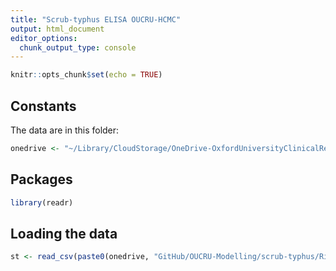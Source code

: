 ```yaml
---
title: "Scrub-typhus ELISA OUCRU-HCMC"
output: html_document
editor_options: 
  chunk_output_type: console
---
```


```r
knitr::opts_chunk$set(echo = TRUE)
```

## Constants

The data are in this folder:

```r
onedrive <- "~/Library/CloudStorage/OneDrive-OxfordUniversityClinicalResearchUnit/"
```

## Packages

```r
library(readr)
```

## Loading the data

```r
st <- read_csv(paste0(onedrive, "GitHub/OUCRU-Modelling/scrub-typhus/Rickettsia_ELISA.csv"))
```

